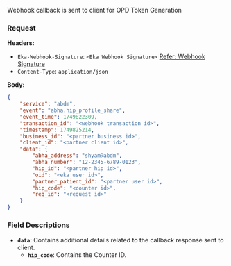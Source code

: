 Webhook callback is sent to client for OPD Token Generation

### Request
**Headers:**

- `Eka-Webhook-Signature`: `<Eka Webhook Signature>`  [Refer: Webhook Signature](/api-reference/connect/webhooks/webhook-signature)
- `Content-Type`: `application/json`

**Body:**

```json
{
    "service": "abdm",
    "event": "abha.hip_profile_share",
    "event_time": 1749822309,
    "transaction_id": "<webhook transaction id>",
    "timestamp": 1749825214,
    "business_id": "<partner business id>",
    "client_id": "<partner client id>",
    "data": {
        "abha_address": "shyam@abdm",
        "abha_number": "12-2345-6789-0123",
        "hip_id": "<partner hip id>",
        "oid": "<eka user id>",
        "partner_patient_id": "<partner user id>",
        "hip_code": "<counter id>",
        "req_id": "<request id>"
    }
}
```

### Field Descriptions

- **`data`**: Contains additional details related to the callback response sent to client.
    - **`hip_code`**: Contains the Counter ID.



